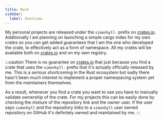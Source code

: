 ```yaml
---
title: Rust
sidebar:
  label: Overview
---
```


My personal projects are released under the `simonhyll-` prefix on [crates.io](https://crates.io). Additionally I am planning on launching a simple cargo index for my own crates so you can get added guarantees that I am the one who developed the crate, to effectively act as a form of namespace. All my crates will be available both on [crates.io](https://crates.io) and on my own registry.

:::caution
There is no guarantee on [crates.io](https://crates.io) that just because you find a crate that uses the `simonhyll-` prefix that it's actually officially released by me. This is a serious shortcoming in the Rust ecosystem but sadly there hasn't been much interest to implement a proper namespacing system yet from the maintainers themselves.

As a result, whenever you find a crate you want to use you have to manually validate ownership of the crate. For my projects this can be easily done by checking the mixture of the repository link and the owner user. If the user says `simonhyll` and the repository links to a `simonhyll` user owned repository on GitHub it's definitely owned and maintained by me.
:::
